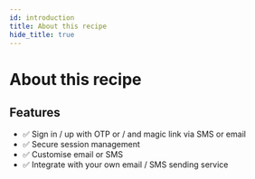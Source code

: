 ```yaml
---
id: introduction
title: About this recipe
hide_title: true
---
```


# About this recipe 
## Features
- ✅ Sign in / up with OTP or / and magic link via SMS or email
- ✅ Secure session management
- ✅ Customise email or SMS
- ✅ Integrate with your own email / SMS sending service

<!-- - ✅ Automatic email / SMS spam prevention
- ✅ Support for international SMS sending -->

<!-- ## Demo app
### View the demo app
[Click here](https://passwordless.demo.supertokens.io/) to visit the demo app

### View the source code for the demo app (NodeJS + ReactJS)
[Click here](https://github.com/supertokens/supertokens-auth-react/tree/master/examples/with-passwordless) to view the source code for the demo app -->